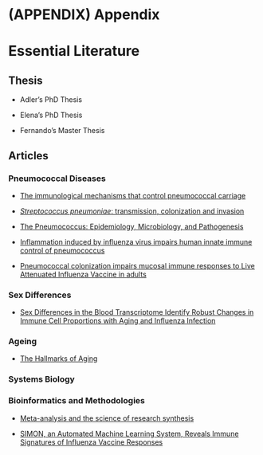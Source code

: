 # (APPENDIX) Appendix {-}

# Essential Literature

## Thesis

-   Adler's PhD Thesis

-   Elena's PhD Thesis

-   Fernando's Master Thesis

## Articles

### Pneumococcal Diseases

-   [The immunological mechanisms that control pneumococcal carriage](https://journals.plos.org/plospathogens/article?id=10.1371/journal.ppat.1006665)

-   [*Streptococcus pneumoniae*: transmission, colonization and invasion](https://pubmed.ncbi.nlm.nih.gov/29599457/)

-   [The Pneumococcus: Epidemiology, Microbiology, and Pathogenesis](https://pubmed.ncbi.nlm.nih.gov/23818515/)

-   [Inflammation induced by influenza virus impairs human innate immune control of pneumococcus](https://pubmed.ncbi.nlm.nih.gov/30374129/)
 
-   [Pneumococcal colonization impairs mucosal immune responses to Live Attenuated Influenza Vaccine in adults](https://www.researchgate.net/publication/348794084_Pneumococcal_colonization_impairs_mucosal_immune_responses_to_Live_Attenuated_Influenza_Vaccine_in_adults)

### Sex Differences

-   [Sex Differences in the Blood Transcriptome Identify Robust Changes in Immune Cell Proportions with Aging and Influenza Infection](https://www.sciencedirect.com/science/article/pii/S2211124719313191)

### Ageing
- [The Hallmarks of Aging](https://www.cell.com/fulltext/S0092-8674(13)00645-4)
 
 
### Systems Biology

### Bioinformatics and Methodologies

-   [Meta-analysis and the science of research synthesis](https://www.nature.com/articles/nature25753)

```{=html}
<!-- -->
```
-   [SIMON, an Automated Machine Learning System, Reveals Immune Signatures of Influenza Vaccine Responses](https://pubmed.ncbi.nlm.nih.gov/31201239/)
